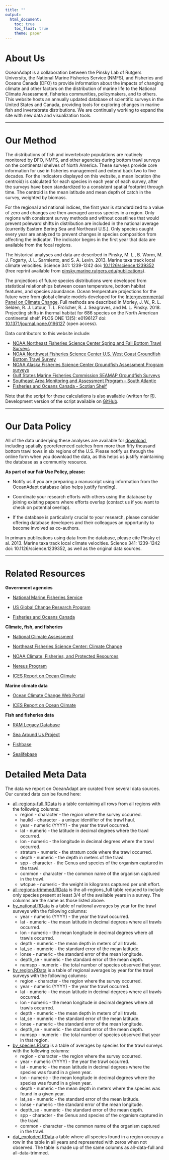 ```yaml
---
title: ""
output:
  html_document:
    toc: true
    toc_float: true
    theme: paper
---
```

# About Us

OceanAdapt is a collaboration between the Pinsky Lab of Rutgers University, the National Marine Fisheries Service (NMFS), and Fisheries and Oceans Canada (DFO) to provide information about the impacts of changing climate and other factors on the distribution of marine life to the National Climate Assessment, fisheries communities, policymakers, and to others. This website hosts an annually updated database of scientific surveys in the United States and Canada, providing tools for exploring changes in marine fish and invertebrate distributions. We are continually working to expand the site with new data and visualization tools.

___

# Our Method

The distributions of fish and invertebrate populations are routinely monitored by DFO, NMFS, and other agencies during bottom trawl surveys on the continental shelves of North America. These surveys provide core information for use in fisheries management and extend back two to five decades. For the indicators displayed on this website, a mean location (the centroid) is calculated for each species in each year of each survey, after the surveys have been standardized to a consistent spatial footprint through time. The centroid is the mean latitude and mean depth of catch in the survey, weighted by biomass.

For the regional and national indices, the first year is standardized to a value of zero and changes are then averaged across species in a region. Only regions with consistent survey methods and without coastlines that would prevent poleward shifts in distribution are included in the national average (currently Eastern Bering Sea and Northeast U.S.). Only species caught every year are analyzed to prevent changes in species composition from affecting the indicator. The indicator begins in the first year that data are available from the focal regions.

The historical analyses and data are described in Pinsky, M. L., B. Worm, M. J. Fogarty, J. L. Sarmiento, and S. A. Levin. 2013. Marine taxa track local climate velocities. Science 341: 1239-1242 doi: [10.1126/science.1239352](http://doi.org/10.1126/science.1239352) (free reprint available from [pinsky.marine.rutgers.edu/publications](http://pinsky.marine.rutgers.edu/publications/)).

The projections of future species distributions were developed from statistical relationships between ocean temperature, bottom habitat features, and species abundance. Ocean temperature projections for the future were from global climate models developed for the [Intergovernmental Panel on Climate Change](https://www.ipcc.ch/). Full methods are described in Morley, J. W., R. L. Selden, R. J. Latour, T. L. Frölicher, R. J. Seagraves, and M. L. Pinsky. 2018. Projecting shifts in thermal habitat for 686 species on the North American continental shelf. PLOS ONE 13(5): e0196127 doi: [10.1371/journal.pone.0196127](http://doi.org/10.1371/journal.pone.0196127) (open access).

Data contributors to this website include:

- [NOAA Northeast Fisheries Science Center Spring and Fall Bottom Trawl Surveys](http://www.nefsc.noaa.gov/femad/ecosurvey/mainpage/)  
- [NOAA Northwest Fisheries Science Center U.S. West Coast Groundfish Bottom Trawl Survey](http://www.nwfsc.noaa.gov/research/divisions/fram/groundfish/bottom_trawl.cfm)  
- [NOAA Alaska Fisheries Science Center Groundfish Assessment Program surveys](http://www.nwfsc.noaa.gov/research/divisions/fram/groundfish/bottom_trawl.cfm)  
- [Gulf States Marine Fisheries Commission SEAMAP Groundfish Surveys](http://www.nwfsc.noaa.gov/research/divisions/fram/groundfish/bottom_trawl.cfm)  
- [Southeast Area Monitoring and Assessment Program - South Atlantic](http://www.seamap.org/)
- [Fisheries and Oceans Canada - Scotian Shelf](https://www.dfo-mpo.gc.ca/oceans/index-eng.html)

Note that the script for these calculations is also available (written for [R](http://www.r-project.org/)). Development version of the script available on [GitHub](https://github.com/pinskylab/OceanAdapt).

---

# Our Data Policy

All of the data underlying these analyses are available for [download](https://github.com/pinskylab/OceanAdapt), including spatially georeferenced catches from more than fifty thousand bottom trawl tows in six regions of the U.S. Please notify us through the online form when you download the data, as this helps us justify maintaining the database as a community resource.

**As part of our Fair Use Policy, please:**  


- Notify us if you are preparing a manuscript using information from the OceanAdapt database (also helps justify funding).  

- Coordinate your research efforts with others using the database by joining existing papers where efforts overlap (contact us if you want to check on potential overlap).  

- If the database is particularly crucial to your research, please consider offering database developers and their colleagues an opportunity to become involved as co-authors.  

In primary publications using data from the database, please cite Pinsky et al. 2013. Marine taxa track local climate velocities. Science 341: 1239-1242 doi: 10.1126/science.1239352, as well as the original data sources.

---

# Related Resources

**Government agencies**  

- [National Marine Fisheries Service](http://www.nmfs.noaa.gov/)  

- [US Global Change Research Program](http://www.globalchange.gov/)  
  
- [Fisheries and Oceans Canada](https://www.dfo-mpo.gc.ca/index-eng.htm)


**Climate, fish, and fisheries**  

- [National Climate Assessment](http://www.globalchange.gov/)  

- [Northeast Fisheries Science Center: Climate Change](http://www.nefsc.noaa.gov/ecosys/climate_change/index.html)  

- [NOAA Climate, Fisheries, and Protected Resources](http://www.fisheries.noaa.gov/stories/2014/03/climate_portal.html)  

- [Nereus Program](http://www.nereusprogram.org/)  

- [ICES Report on Ocean Climate](http://ocean.ices.dk/iroc/)  

**Marine climate data**  

- [Ocean Climate Change Web Portal](http://www.esrl.noaa.gov/psd/ipcc/ocn/)  

- [ICES Report on Ocean Climate](http://ocean.ices.dk/iroc/)  

**Fish and fisheries data**  

- [RAM Legacy Database](http://ramlegacy.org/)  

- [Sea Around Us Project](http://www.seaaroundus.org/)  

- [Fishbase](http://www.fishbase.org/)  

- [Sealifebase](http://www.fishbase.org/)  

# Detailed Meta Data
The data we report on OceanAdapt are curated from several data sources. Our curated data can be found here:

-   [all-regions-full.RData](https://github.com/pinskylab/OceanAdapt/tree/update_2019/data_clean/all-regions-full.RData) is a table containing all rows from all regions with the following columns:
    -   region - character - the region where the survey occurred.
    -   haulid - character - a unique identifier of the trawl haul.
    -   year - numeric (YYYY) - the year the trawl occurred.
    -   lat - numeric - the latitude in decimal degrees where the trawl occurred.
    -   lon - numeric - the longitude in decimal degrees where the trawl occurred.
    -   stratum - numeric - the stratum code where the trawl occurred.
    -   depth - numeric - the depth in meters of the trawl.
    -   spp - character - the Genus and species of the organism captured in the trawl.
    -   common - character - the common name of the organism captured in the trawl.
    -   wtcpue - numeric - the weight in kilograms captured per unit effort.
-   [all-regions-trimmed.RData](https://github.com/pinskylab/OceanAdapt/tree/update_2019/data_clean/all-regions-trimmed.RData) is the all-regions\_full table reduced to include only species present at least 3/4 of the available years in a survey. The columns are the same as those listed above.
-   [by\_national.RData](https://github.com/pinskylab/OceanAdapt/tree/update_2019/data_clean/by_national.RData) is a table of national averages by year for the trawl surveys with the following columns:
    -   year - numeric (YYYY) - the year the trawl occurred.
    -   lat - numeric - the mean latitude in decimal degrees where all trawls occurred.
    -   lon - numeric - the mean longitude in decimal degrees where all trawls occurred.
    -   depth - numeric - the mean depth in meters of all trawls.
    -   lat\_se - numeric - the standard error of the mean latitude.
    -   lonse - numeric - the standard error of the mean longitude.
    -   depth\_se - numeric - the standard error of the mean depth.
    -   numspp - numeric - the total number of species observed that year.
-   [by\_region.RData](https://github.com/pinskylab/OceanAdapt/tree/update_2019/data_clean/by_region.RData) is a table of regional averages by year for the trawl surveys with the following columns:
    -   region - character - the region where the survey occurred.
    -   year - numeric (YYYY) - the year the trawl occurred.
    -   lat - numeric - the mean latitude in decimal degrees where all trawls occurred.
    -   lon - numeric - the mean longitude in decimal degrees where all trawls occurred.
    -   depth - numeric - the mean depth in meters of all trawls.
    -   lat\_se - numeric - the standard error of the mean latitude.
    -   lonse - numeric - the standard error of the mean longitude.
    -   depth\_se - numeric - the standard error of the mean depth.
    -   numspp - numeric - the total number of species observed that year in that region.
-   [by\_species.RData](https://github.com/pinskylab/OceanAdapt/tree/update_2019/data_clean/by_species.RData) is a table of averages by species for the trawl surveys with the following columns:
    -   region - character - the region where the survey occurred.
    -   year - numeric (YYYY) - the year the trawl occurred.
    -   lat - numeric - the mean latitude in decimal degrees where the species was found in a given year.
    -   lon - numeric - the mean longitude in decimal degrees where the species was found in a given year.
    -   depth - numeric - the mean depth in meters where the species was found in a given year.
    -   lat\_se - numeric - the standard error of the mean latitude.
    -   lonse - numeric - the standard error of the mean longitude.
    -   depth\_se - numeric - the standard error of the mean depth.
    -   spp - character - the Genus and species of the organism captured in the trawl.
    -   common - character - the common name of the organism captured in the trawl.
-   [dat\_exploded.RData](https://github.com/pinskylab/OceanAdapt/tree/update_2019/data_clean/by_species.RData) a table where all species found in a region occupy a row in the table in all years and represented with zeros when not observed. The table is made up of the same columns as all-data-full and all-data-trimmed.

